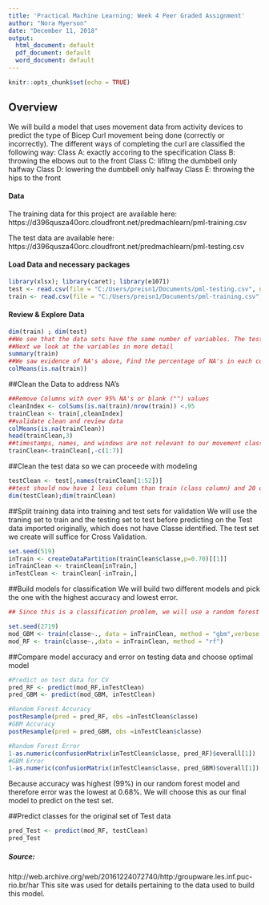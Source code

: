 ---
title: 'Practical Machine Learning: Week 4 Peer Graded Assignment'
author: "Nora Myerson"
date: "December 11, 2018"
output:
  html_document: default
  pdf_document: default
  word_document: default
---

```{r setup, include=FALSE}
knitr::opts_chunk$set(echo = TRUE)
```

## Overview
We will build a model that uses movement data from activity devices to predict the type of Bicep Curl movement being done (correctly or incorrectly). The different ways of completing the curl are classified the following way:
  Class A: exactly accoring to the specification
  Class B: throwing the elbows out to the front
  Class C: lifitng the dumbbell only halfway
  Class D: lowering the dumbbell only halfway
  Class E: throwing the hips to the front
  
#### Data
The training data for this project are available here:
https://d396qusza40orc.cloudfront.net/predmachlearn/pml-training.csv

The test data are available here:
https://d396qusza40orc.cloudfront.net/predmachlearn/pml-testing.csv

#### Load Data and necessary packages
```{r eval = TRUE, echo = TRUE, message =FALSE}
library(xlsx); library(caret); library(e1071)
test <- read.csv(file = "C:/Users/preisn1/Documents/pml-testing.csv", na.strings = c("NA","","#DIV/0!"))
train <- read.csv(file = "C:/Users/preisn1/Documents/pml-training.csv",na.strings = c("NA","","#DIV/0!"))
```
#### Review & Explore Data
```{r eval = TRUE, echo = TRUE, results = 'hide'}
dim(train) ; dim(test)
##We see that the data sets have the same number of variables. The test set can be used for cross validation of the model built on the training set.
##Next we look at the variables in more detail
summary(train)
##We saw evidence of NA's above, Find the percentage of NA's in each column
colMeans(is.na(train))
```

##Clean the Data to address NA's
```{r eval = TRUE, echo = TRUE, results = 'hide'}
##Remove Columns with over 95% NA's or blank ("") values
cleanIndex <- colSums(is.na(train)/nrow(train)) <.95
trainClean <- train[,cleanIndex]
##validate clean and review data
colMeans(is.na(trainClean))
head(trainClean,3)
##timestamps, names, and windows are not relevant to our movement classification prediction so we can remove columns 1-7 them from the set.
trainClean<-trainClean[,-c(1:7)]
``` 

##Clean the test data so we can proceede with modeling 
```{r eval =TRUE, echo= TRUE}
testClean <- test[,names(trainClean[1:52])]
##test should now have 1 less column than train (class column) and 20 observations
dim(testClean);dim(trainClean)
```

##Split training data into training and test sets for validation
We will use the traning set to train and the testing set to test before predicting on the Test data imported originally, which does not have Classe identified. The test set we create will suffice for Cross Validation.
```{r eval = TRUE, echo = TRUE,results = 'hide'}
set.seed(519)
inTrain <- createDataPartition(trainClean$classe,p=0.70)[[1]]
inTrainClean <- trainClean[inTrain,]
inTestClean <- trainClean[-inTrain,]
```

##Build models for classification
We will build two different models and pick the one with the highest accuracy and lowest error.
```{r eval = TRUE, echo = TRUE}
## Since this is a classification problem, we will use a random forest (rf) and Stochastic Gradient Boosing (gbm) to classify the types of Bicep Curls being performed.

set.seed(2719)
mod_GBM <- train(classe~., data = inTrainClean, method = "gbm",verbose = FALSE )
mod_RF <- train(classe~.,data = inTrainClean, method = "rf")
```


##Compare model accuracy and error on testing data and choose optimal model
```{r eval = TRUE, echo = TRUE}
#Predict on test data for CV
pred_RF <- predict(mod_RF,inTestClean)
pred_GBM <- predict(mod_GBM, inTestClean)

#Random Forest Accuracy
postResample(pred = pred_RF, obs =inTestClean$classe)
#GBM Accuracy
postResample(pred = pred_GBM, obs =inTestClean$classe)

#Random Forest Error
1-as.numeric(confusionMatrix(inTestClean$classe, pred_RF)$overall[1])
#GBM Error
1-as.numeric(confusionMatrix(inTestClean$classe, pred_GBM)$overall[1])

```
Because accuracy was highest (99%) in our random forest model and therefore error was the lowest at 0.68%. We will choose this as our final model to predict on the test set.  

##Predict classes for the original set of Test data
```{r eval = TRUE, echo = TRUE}
pred_Test <- predict(mod_RF, testClean)
pred_Test
```

##### Source:
http://web.archive.org/web/20161224072740/http:/groupware.les.inf.puc-rio.br/har
This site was used for details pertaining to the data used to build this model.
